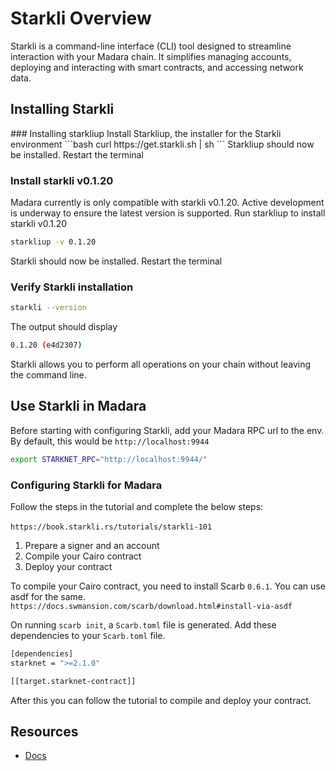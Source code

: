 
# Starkli Overview
Starkli is a command-line interface (CLI) tool designed to streamline interaction with your Madara chain. It simplifies managing accounts, deploying and interacting with smart contracts, and accessing network data.

## Installing Starkli
<Steps>
### Installing starkliup
Install Starkliup, the installer for the Starkli environment
```bash
curl https://get.starkli.sh | sh
```
Starkliup should now be installed.
Restart the terminal

### Install starkli v0.1.20
Madara currently is only compatible with starkli v0.1.20. Active development is underway to ensure the latest version is supported.
Run starkliup to install starkli v0.1.20
```bash
starkliup -v 0.1.20
```
Starkli should now be installed.
Restart the terminal

### Verify Starkli installation
```bash
starkli --version
```
The output should display
```bash
0.1.20 (e4d2307)
```
</Steps>

Starkli allows you to perform all operations on your chain without leaving the command line.
## Use Starkli in Madara
Before starting with configuring Starkli, add your Madara RPC url to the env. By default, this would be `http://localhost:9944`
```bash
export STARKNET_RPC="http://localhost:9944/"
```

### Configuring Starkli for Madara
Follow the steps in the tutorial and complete the below steps:<br></br>
`https://book.starkli.rs/tutorials/starkli-101`
1. Prepare a signer and an account
2. Compile your Cairo contract
3. Deploy your contract

To compile your Cairo contract, you need to install Scarb `0.6.1`. You can use asdf for the same.
`https://docs.swmansion.com/scarb/download.html#install-via-asdf`

On running `scarb init`, a `Scarb.toml` file is generated. Add these dependencies to your `Scarb.toml` file.
```bash
[dependencies]
starknet = ">=2.1.0"

[[target.starknet-contract]]
```
After this you can follow the tutorial to compile and deploy your contract.

## Resources
- [Docs](https://book.starkli.rs/)